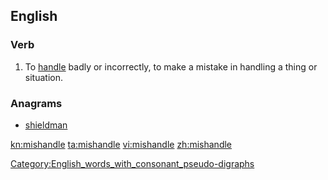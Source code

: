==English==
[[Category:English_words_with_consonant_pseudo-digraphs]]
===Verb===
{{en-verb|mishandles|mishandling|mishandled|mishandled}}

#To [[handle]] badly or incorrectly, to make a mistake in handling a thing or situation.

===Anagrams===
* [[shieldman#English|shieldman]]

[[kn:mishandle]]
[[ta:mishandle]]
[[vi:mishandle]]
[[zh:mishandle]]